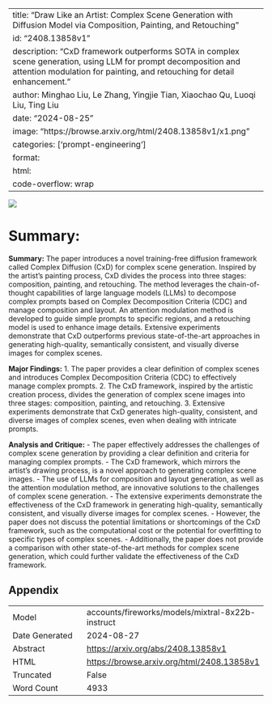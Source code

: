 
---
title: "Draw Like an Artist: Complex Scene Generation with Diffusion Model via Composition, Painting, and Retouching"
id: "2408.13858v1"
description: "CxD framework outperforms SOTA in complex scene generation, using LLM for prompt decomposition and attention modulation for painting, and retouching for detail enhancement."
author: Minghao Liu, Le Zhang, Yingjie Tian, Xiaochao Qu, Luoqi Liu, Ting Liu
date: "2024-08-25"
image: "https://browse.arxiv.org/html/2408.13858v1/x1.png"
categories: ['prompt-engineering']
format:
  html:
    code-overflow: wrap
---

![](https://browse.arxiv.org/html/2408.13858v1/x1.png)

# Summary:

**Summary:**
The paper introduces a novel training-free diffusion framework called Complex Diffusion (CxD) for complex scene generation. Inspired by the artist's painting process, CxD divides the process into three stages: composition, painting, and retouching. The method leverages the chain-of-thought capabilities of large language models (LLMs) to decompose complex prompts based on Complex Decomposition Criteria (CDC) and manage composition and layout. An attention modulation method is developed to guide simple prompts to specific regions, and a retouching model is used to enhance image details. Extensive experiments demonstrate that CxD outperforms previous state-of-the-art approaches in generating high-quality, semantically consistent, and visually diverse images for complex scenes.

**Major Findings:**
1. The paper provides a clear definition of complex scenes and introduces Complex Decomposition Criteria (CDC) to effectively manage complex prompts.
2. The CxD framework, inspired by the artistic creation process, divides the generation of complex scene images into three stages: composition, painting, and retouching.
3. Extensive experiments demonstrate that CxD generates high-quality, consistent, and diverse images of complex scenes, even when dealing with intricate prompts.

**Analysis and Critique:**
- The paper effectively addresses the challenges of complex scene generation by providing a clear definition and criteria for managing complex prompts.
- The CxD framework, which mirrors the artist's drawing process, is a novel approach to generating complex scene images.
- The use of LLMs for composition and layout generation, as well as the attention modulation method, are innovative solutions to the challenges of complex scene generation.
- The extensive experiments demonstrate the effectiveness of the CxD framework in generating high-quality, semantically consistent, and visually diverse images for complex scenes.
- However, the paper does not discuss the potential limitations or shortcomings of the CxD framework, such as the computational cost or the potential for overfitting to specific types of complex scenes.
- Additionally, the paper does not provide a comparison with other state-of-the-art methods for complex scene generation, which could further validate the effectiveness of the CxD framework.

## Appendix

|          |          |
|----------|----------|
| Model     | accounts/fireworks/models/mixtral-8x22b-instruct       |
| Date Generated     | 2024-08-27       |
| Abstract | [https://arxiv.org/abs/2408.13858v1](https://arxiv.org/abs/2408.13858v1)        |
| HTML     | [https://browse.arxiv.org/html/2408.13858v1](https://browse.arxiv.org/html/2408.13858v1)       |
| Truncated       | False       |
| Word Count       | 4933       |
